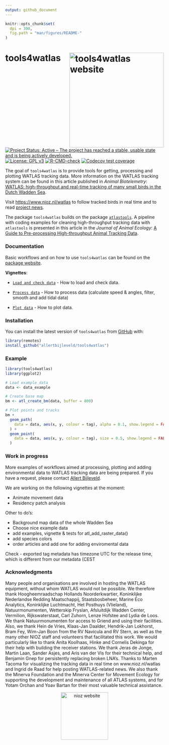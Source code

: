 ```yaml
---
output: github_document
---
```


<!-- README.md is generated from README.Rmd. Please edit that file -->

```r
knitr::opts_chunk$set(
  dpi = 300,
  fig.path = "man/figures/README-"
)
```

# tools4watlas <a href="https://krietsch.github.io/tools4watlas/g"><img src="man/figures/logo.png" align="right" height="300" alt="tools4watlas website" /></a>

<!-- badges: start -->
[![Project Status: Active – The project has reached a stable, usable state and is being actively developed.](http://www.repostatus.org/badges/latest/active.svg)](http://www.repostatus.org/#active)
[![License: GPL v3](https://img.shields.io/badge/License-GPL%20v3-blue.svg)](https://www.gnu.org/licenses/gpl-3.0)
[![R-CMD-check](https://github.com/krietsch/tools4watlas/actions/workflows/R-CMD-check.yaml/badge.svg)](https://github.com/krietsch/tools4watlas/actions/workflows/R-CMD-check.yaml)
[![Codecov test coverage](https://codecov.io/gh/krietsch/tools4watlas/graph/badge.svg)](https://app.codecov.io/gh/krietsch/tools4watlas)
<!-- badges: end -->

The goal of `tools4watlas` is to provide tools for getting, processing and plotting WATLAS tracking data. More information on the WATLAS tracking system can be found in this article published in *Animal Biotelemetry*: [WATLAS: high-throughput and real-time tracking of many small birds in the Dutch Wadden Sea](https://doi.org/10.1186/s40317-022-00307-w). 

Visit <https://www.nioz.nl/watlas> to follow tracked birds in real time and to read [project news](https://www.nioz.nl/en/about/cos/coastal-movement-ecology/shorebird-tracking/watlas-tracking-regional-movements/watlas-news-archive).

The package `tools4watlas` builds on the package [`atlastools`](https://github.com/pratikunterwegs/atlastools). A pipeline with coding examples for cleaning high-throughput tracking data with `atlastools` is presented in this article in the *Journal of Animal Ecology*: [A Guide to Pre-processing High-throughput Animal Tracking Data](https://doi.org/10.1111/1365-2656.13610).

### **Documentation**

Basic workflows and on how to use `tools4watlas` can be found on the [package website](https://krietsch.github.io/tools4watlas/).

**Vignettes**:

   - [`Load and check data`](https://krietsch.github.io/tools4watlas/articles/load_and_check_data.html) - 
  How to load and check data. 
   
   - [`Process data`](https://krietsch.github.io/tools4watlas/articles/process_data.html) - 
  How to process data (calculate speed & angles, filter, smooth and add tidal data)
  
   - [`Plot data`](https://krietsch.github.io/tools4watlas/articles/plot_data.html) - 
  How to plot data. 


### **Installation**

You can install the latest version of `tools4watlas` from [GitHub](https://github.com/allertbijleveld/tools4watlas) with:

```r
library(remotes)
install_github("allertbijleveld/tools4watlas")
```

### **Example**

```r
library(tools4watlas)
library(ggplot2)

# Load example data
data <- data_example

# Create base map
bm <- atl_create_bm(data, buffer = 800)

# Plot points and tracks
bm +
  geom_path(
    data = data, aes(x, y, colour = tag), alpha = 0.1, show.legend = FALSE
  ) +
  geom_point(
    data = data, aes(x, y, colour = tag), size = 0.5, show.legend = FALSE
  )
```

### **Work in progress**

More examples of workflows aimed at processing, plotting and adding environmental data to WATLAS tracking data are being prepared. If you have a request, please contact [Allert Bijleveld](mailto:allert.bijleveld@nioz.nl). 

We are working on the following vignettes at the moment:

- Animate movement data
- Residency patch analysis

Other to do's:

- Background map data of the whole Wadden Sea
- Choose nice example data
- add examples, vignette & tests for atl_add_raster_data()
- add species colors
- order articles and add one for adding enviromental data

Check
- exported tag metadata has timezone UTC for the release time, which is different from our metadata (CEST

### **Acknowledgments**

Many people and organisations are involved in hosting the WATLAS equipment, without whom WATLAS would not be possible. We therefore thank Hoogheemraadschap Hollands Noorderkwartier, Koninklijke Nederlandse Redding Maatschappij, Staatsbosbeheer, Marine Eco Analytics, Koninklijke Luchtmacht, Het Posthuys (Vlieland), Natuurmonumenten, Wetterskip Fryslan, Afsluitdijk Wadden Center, Vermilion, Rijkswaterstaat, Carl Zuhorn, Lenze Hofstee and Lydia de Loos. We thank Natuurmonumenten for access to Griend and using their facilities. Also, we thank Hein de Vries, Klaas-Jan Daalder, Hendrik-Jan Lokhorst, Bram Fey, Wim-Jan Boon from the RV Navicula and RV Stern, as well as the many other NIOZ staff and volunteers that facilitated this work. We would particularly like to thank Anita Koolhaas, Hinke and Cornelis Dekinga for their help with building the receiver stations. We thank Jeras de Jonge, Martin Laan, Sander Asjes, and Aris van der Vis for their technical help, and Benjamin Gnep for persistently replacing broken LNA’s. Thanks to Marten Tacoma for visualizing the tracking data in real time on www.nioz.nl/watlas and Ingrid de Raad for help posting WATLAS-related news. We also thank the Minerva Foundation and the Minerva Center for Movement Ecology for supporting the development and maintenance of all ATLAS systems, and for Yotam Orchan and Yoav Bartan for their most valuable technical assistance.


<p align="middle">
    <a href="https://www.nioz.nl/en">
        <img src="man/figures/NIOZ_logo_ENG_RGB.png" align="middle" height="150" alt="nioz website" />
    </a>
</p>


